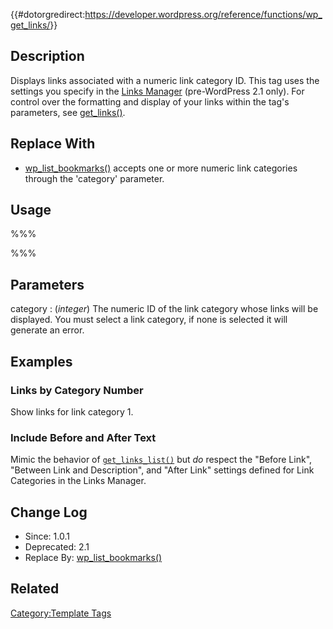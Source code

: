 {{#dotorgredirect:https://developer.wordpress.org/reference/functions/wp_get_links/}}

{{Languages|
{{en|Function Reference/wp_get_links}}
{{ja|テンプレートタグ/wp_get_links}}
}}

{{Deprecated}}
== Description ==

Displays links associated with a numeric link category ID. This tag uses the settings you specify in the [[Links Manager]] (pre-WordPress 2.1 only). For control over the formatting and display of your links within the tag's parameters, see [[Template Tags/get_links|get_links()]].

== Replace With ==

* [[Template_Tags/wp_list_bookmarks|wp_list_bookmarks()]] accepts one or more numeric link categories through the 'category' parameter.

== Usage ==

%%% <?php wp_get_links( $category ); ?> %%%

== Parameters ==

; category : (''integer'') The numeric ID of the link category whose links will be displayed. You must select a link category, if none is selected it will generate an error.

== Examples ==

=== Links by Category Number ===

Show links for link category 1.

 <?php wp_get_links(1); ?>

=== Include Before and After Text ===

Mimic the behavior of <tt>[[Template Tags/get_links_list|get_links_list()]]</tt> but ''do'' respect the "Before Link", "Between Link and Description", and "After Link" settings defined for Link Categories in the Links Manager.

== Change Log ==

* Since: 1.0.1
* Deprecated: 2.1
* Replace By: [[Template_Tags/wp_list_bookmarks|wp_list_bookmarks()]]

== Related ==

{{Bookmark Tags}}

{{Tag Footer}}

[[Category:Template Tags]]